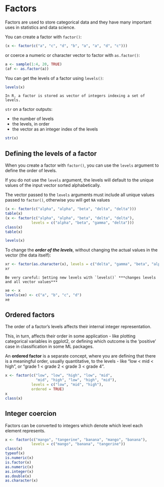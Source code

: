# Factors

Factors are used to store categorical data and they have many important uses in statistics and data science.

You can create a factor with `factor()`:

```r
(x <- factor(c("a", "c", "d", "b", "a", "a", "d", "c")))
```

or coerce a numeric or character vector to factor with `as.factor()`:

```r
a <- sample(1:4, 20, TRUE)
(af <- as.factor(a))
```

You can get the levels of a factor using `levels()`:

```r
levels(x)
```

```block
In R, a factor is stored as vector of integers indexing a set of levels.
```

`str` on a factor outputs:

* the number of levels
* the levels, in order
* the vector as an integer index of the levels

```r
str(x)
```

## Defining the levels of a factor

When you create a factor with `factor()`, you can use the `levels` argument to define the order of levels.  

If you do not use the `levels` argument, the levels will default to the unique values of the input vector sorted alphabetically.

The vector passed to the `levels` arguments must include all unique values passed to `factor()`, otherwise you will get `NA` values

```r
(x <- factor(c("alpha", "alpha", "beta", "delta", "delta")))
table(x)
(x <- factor(c("alpha", "alpha", "beta", "delta", "delta"),
            levels = c("alpha", "beta", "gamma", "delta")))
class(x)
table(x)
```

```r
levels(x)
```

To change the ***order of the levels***, without changing the actual values in the vector (the data itself):

```r
xr <- factor(as.character(x), levels = c("delta", "gamma", "beta", "alpha"))
xr
```

```block
Be very careful: Setting new levels with `levels()` ***changes levels and all vector values***
```

```r
xe <- x
levels(xe) <- c("a", "b", "c", "d")
xe
```

## Ordered factors

The order of a factor's levels affects their internal integer representation.

This, in turn, affects their order in some application - like plotting categorical variables in ggplot2, or defining which outcome is the 'positive' case in classification in some ML packages.  

An **ordered factor** is a separate concept, where you are defining that there is a meaningful order, usually quantitative, to the levels - like "low < mid < high", or "grade 1 < grade 2 < grade 3 < grade 4".

```r
x <- factor(c("low", "low", "high", "low", "mid", 
              "mid", "high", "low", "high", "mid"),
            levels = c("low", "mid", "high"),
            ordered = TRUE)
x
class(x)
```

## Integer coercion

Factors can be converted to integers which denote which level each element represents.

```r
x <- factor(c("mango", "tangerine", "banana", "mango", "banana"),
            levels = c("mango", "banana", "tangerine"))
class(x)
typeof(x)
is.numeric(x)
is.factor(x)
as.numeric(x)
as.integer(x)
as.double(x)
as.character(x)
```